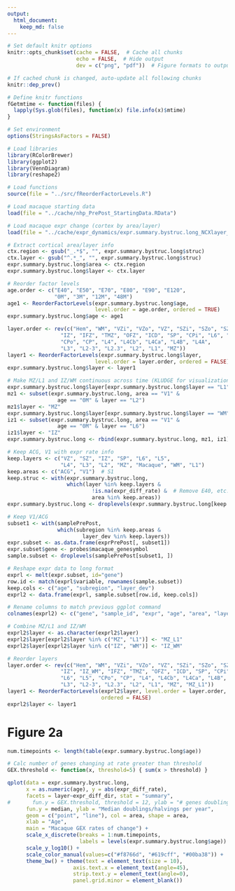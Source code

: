 ```yaml
---
output: 
  html_document:
    keep_md: false
---
```


```r
# Set default knitr options
knitr::opts_chunk$set(cache = FALSE,  # Cache all chunks
                      echo = FALSE,  # Hide output
                      dev = c("png", "pdf"))  # Figure formats to output

# If cached chunk is changed, auto-update all following chunks
knitr::dep_prev()

# Define knitr functions
fGetmtime <- function(files) {
  lapply(Sys.glob(files), function(x) file.info(x)$mtime)
}
```


```r
# Set environment
options(StringsAsFactors = FALSE)

# Load libraries
library(RColorBrewer)
library(ggplot2)
library(VennDiagram)
library(reshape2)

# Load functions
source(file = "../src/fReorderFactorLevels.R")
```

```r
# Load macaque starting data
load(file = "../cache/nhp_PrePost_StartingData.RData")

# Load macaque expr change (cortex by area/layer)
load(file = "../cache/expr_dynamics/expr.summary.bystruc.long_NCXlayer_dev.RData")
```


```r
# Extract cortical area/layer info
ctx.region <- gsub("_.*$", "", expr.summary.bystruc.long$struc)
ctx.layer <- gsub("^.*_", "", expr.summary.bystruc.long$struc)
expr.summary.bystruc.long$area <- ctx.region
expr.summary.bystruc.long$layer <- ctx.layer

# Reorder factor levels
age.order <- c("E40", "E50", "E70", "E80", "E90", "E120", 
               "0M", "3M", "12M", "48M")
age1 <- ReorderFactorLevels(expr.summary.bystruc.long$age, 
                            level.order = age.order, ordered = TRUE)
expr.summary.bystruc.long$age <- age1

layer.order <- rev(c("Hem", "WM", "VZi", "VZo", "VZ", "SZi", "SZo", "SZ", 
                 "IZ", "IFZ", "TMZ", "OFZ", "ICD", "SP", "CPi", "L6", "L5", 
                 "CPo", "CP", "L4", "L4Cb", "L4Ca", "L4B", "L4A", 
                 "L3", "L2-3", "L2.3", "L2", "L1", "MZ"))
layer1 <- ReorderFactorLevels(expr.summary.bystruc.long$layer, 
                            level.order = layer.order, ordered = FALSE)
expr.summary.bystruc.long$layer <- layer1

# Make MZ/L1 and IZ/WM continuous across time (KLUDGE for visualization)
expr.summary.bystruc.long$layer[expr.summary.bystruc.long$layer == "L1"] <- "MZ"
mz1 <- subset(expr.summary.bystruc.long, area == "V1" & 
                age == "0M" & layer == "L2")
mz1$layer <- "MZ"
expr.summary.bystruc.long$layer[expr.summary.bystruc.long$layer == "WM"] <- "IZ"
iz1 <- subset(expr.summary.bystruc.long, area == "V1" & 
                age == "0M" & layer == "L6")
iz1$layer <- "IZ"
expr.summary.bystruc.long <- rbind(expr.summary.bystruc.long, mz1, iz1)

# Keep ACG, V1 with expr rate info
keep.layers <- c("VZ", "SZ", "IZ", "SP", "L6", "L5", 
                 "L4", "L3", "L2", "MZ", "Macaque", "WM", "L1")
keep.areas <- c("ACG", "V1")  # S1
keep.struc <- with(expr.summary.bystruc.long, 
                   which(layer %in% keep.layers & 
                           !is.na(expr_diff_rate) &  # Remove E40, etc.
                           area %in% keep.areas))
expr.summary.bystruc.long <- droplevels(expr.summary.bystruc.long[keep.struc, ])
```


```r
# Keep V1/ACG
subset1 <- with(samplePrePost, 
                which(subregion %in% keep.areas & 
                        layer_dev %in% keep.layers))
expr.subset <- as.data.frame(exprPrePost[, subset1])
expr.subset$gene <- probes$macaque_genesymbol
sample.subset <- droplevels(samplePrePost[subset1, ])

# Reshape expr data to long format
exprl <- melt(expr.subset, id="gene")
row.id <- match(exprl$variable, rownames(sample.subset))
keep.cols <- c("age", "subregion", "layer_dev")
exprl2 <- data.frame(exprl, sample.subset[row.id, keep.cols])

# Rename columns to match previous ggplot command
colnames(exprl2) <- c("gene", "sample_id", "expr", "age", "area", "layer")

# Combine MZ/L1 and IZ/WM
exprl2$layer <- as.character(exprl2$layer)
exprl2$layer[exprl2$layer %in% c("MZ", "L1")] <- "MZ_L1"
exprl2$layer[exprl2$layer %in% c("IZ", "WM")] <- "IZ_WM"

# Reorder layers
layer.order <- rev(c("Hem", "WM", "VZi", "VZo", "VZ", "SZi", "SZo", "SZ", 
                 "IZ", "IZ_WM", "IFZ", "TMZ", "OFZ", "ICD", "SP", "CPi", 
                 "L6", "L5", "CPo", "CP", "L4", "L4Cb", "L4Ca", "L4B", "L4A", 
                 "L3", "L2-3", "L2.3", "L2", "L1", "MZ", "MZ_L1"))
layer1 <- ReorderFactorLevels(exprl2$layer, level.order = layer.order, 
                              ordered = FALSE)
exprl2$layer <- layer1

```


# Figure 2a
```r
num.timepoints <- length(table(expr.summary.bystruc.long$age))

# Calc number of genes changing at rate greater than threshold
GEX.threshold <- function(x, threshold=5) { sum(x > threshold) }

qplot(data = expr.summary.bystruc.long, 
      x = as.numeric(age), y = abs(expr_diff_rate), 
      facets = layer~expr_diff_dir, stat = "summary", 
#       fun.y = GEX.threshold, threshold = 12, ylab = "# genes doubling/halving at least once per month",
      fun.y = median, ylab = "Median doublings/halvings per year", 
      geom = c("point", "line"), col = area, shape = area, 
      xlab = "Age", 
      main = "Macaque GEX rates of change") + 
      scale_x_discrete(breaks = 1:num.timepoints, 
                       labels = levels(expr.summary.bystruc.long$age)) +
      scale_y_log10() + 
      scale_color_manual(values=c("#f8766d", "#619cff", "#00ba38")) +
      theme_bw() + theme(text = element_text(size = 10), 
                     axis.text.x = element_text(angle=45), 
                     strip.text.y = element_text(angle=0), 
                     panel.grid.minor = element_blank())

```
